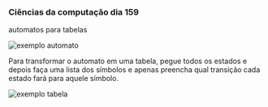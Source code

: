 




### Ciências da computação dia 159

automatos para tabelas

![exemplo
automato](https://cdn-images-1.medium.com/max/800/1*8XxU8xyXT_oU8w_hxK9mtA.png)

Para transformar o automato em uma tabela, pegue todos os estados e
depois faça uma lista dos símbolos e apenas preencha qual transição cada
estado fará para aquele símbolo.

![exemplo
tabela](https://cdn-images-1.medium.com/max/800/1*gZHKLpXS9n7r7KPQ7D9glw.png)


